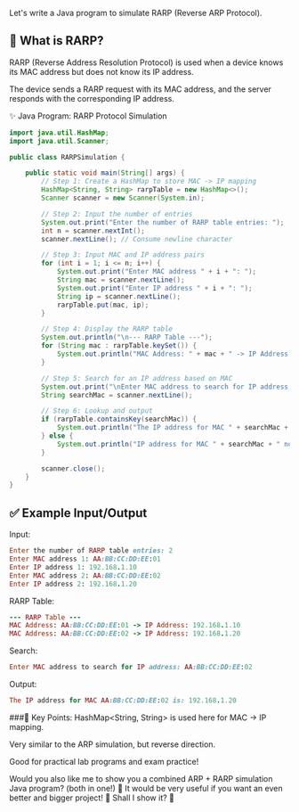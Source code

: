 Let's write a Java program to simulate RARP (Reverse ARP Protocol).

## 📖 What is RARP?
RARP (Reverse Address Resolution Protocol) is used when a device knows its MAC address but does not know its IP address.

The device sends a RARP request with its MAC address, and the server responds with the corresponding IP address.

✨ Java Program: RARP Protocol Simulation
```java
import java.util.HashMap;
import java.util.Scanner;

public class RARPSimulation {

    public static void main(String[] args) {
        // Step 1: Create a HashMap to store MAC -> IP mapping
        HashMap<String, String> rarpTable = new HashMap<>();
        Scanner scanner = new Scanner(System.in);

        // Step 2: Input the number of entries
        System.out.print("Enter the number of RARP table entries: ");
        int n = scanner.nextInt();
        scanner.nextLine(); // Consume newline character

        // Step 3: Input MAC and IP address pairs
        for (int i = 1; i <= n; i++) {
            System.out.print("Enter MAC address " + i + ": ");
            String mac = scanner.nextLine();
            System.out.print("Enter IP address " + i + ": ");
            String ip = scanner.nextLine();
            rarpTable.put(mac, ip);
        }

        // Step 4: Display the RARP table
        System.out.println("\n--- RARP Table ---");
        for (String mac : rarpTable.keySet()) {
            System.out.println("MAC Address: " + mac + " -> IP Address: " + rarpTable.get(mac));
        }

        // Step 5: Search for an IP address based on MAC
        System.out.print("\nEnter MAC address to search for IP address: ");
        String searchMac = scanner.nextLine();

        // Step 6: Lookup and output
        if (rarpTable.containsKey(searchMac)) {
            System.out.println("The IP address for MAC " + searchMac + " is: " + rarpTable.get(searchMac));
        } else {
            System.out.println("IP address for MAC " + searchMac + " not found in RARP table.");
        }

        scanner.close();
    }
}
```
## ✅ Example Input/Output
Input:

```ruby
Enter the number of RARP table entries: 2
Enter MAC address 1: AA:BB:CC:DD:EE:01
Enter IP address 1: 192.168.1.10
Enter MAC address 2: AA:BB:CC:DD:EE:02
Enter IP address 2: 192.168.1.20
```
RARP Table:

```ruby
--- RARP Table ---
MAC Address: AA:BB:CC:DD:EE:01 -> IP Address: 192.168.1.10
MAC Address: AA:BB:CC:DD:EE:02 -> IP Address: 192.168.1.20
```
Search:

```ruby
Enter MAC address to search for IP address: AA:BB:CC:DD:EE:02
```
Output:

```ruby
The IP address for MAC AA:BB:CC:DD:EE:02 is: 192.168.1.20
```
###🚀 Key Points:
HashMap<String, String> is used here for MAC → IP mapping.

Very similar to the ARP simulation, but reverse direction.

Good for practical lab programs and exam practice!

Would you also like me to show you a combined ARP + RARP simulation Java program? (both in one!) 🚀
It would be very useful if you want an even better and bigger project! 🎯
Shall I show it? 🌟




